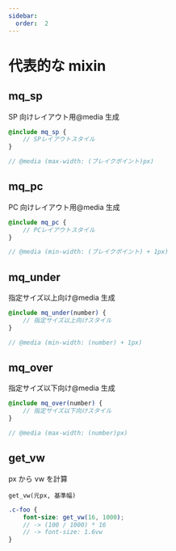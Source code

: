```yaml
---
sidebar:
  order:  2
---
```


# 代表的な mixin

## mq_sp

SP 向けレイアウト用@media 生成

```scss
@include mq_sp {
    // SPレイアウトスタイル
}

// @media (max-width: (ブレイクポイント)px)
```

## mq_pc

PC 向けレイアウト用@media 生成

```scss
@include mq_pc {
    // PCレイアウトスタイル
}

// @media (min-width: (ブレイクポイント) + 1px)
```

## mq_under

指定サイズ以上向け@media 生成

```scss
@include mq_under(number) {
    // 指定サイズ以上向けスタイル
}

// @media (min-width: (number) + 1px)
```

## mq_over

指定サイズ以下向け@media 生成

```scss
@include mq_over(number) {
    // 指定サイズ以下向けスタイル
}

// @media (max-width: (number)px)
```

## get_vw

px から vw を計算

`get_vw(元px, 基準幅)`

```scss
.c-foo {
    font-size: get_vw(16, 1000);
    // -> (100 / 1000) * 16
    // -> font-size: 1.6vw
}
```
